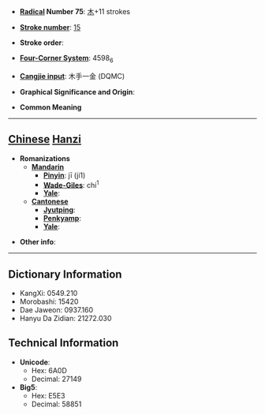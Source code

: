 * '''[[Wiktionary:Chinese radical index| Radical]] Number 75''': [[Wiktionary:Chinese radical index 木|木]]+11 strokes

* '''[[Wiktionary:Chinese total strokes index|Stroke number]]''': [[Wiktionary:Chinese total strokes index 15|15]]

* '''Stroke order''': 

* '''[[Wiktionary:Chinese four corner index|Four-Corner System]]''': 4598<sub>6</sub>

* '''[[Wiktionary:Chinese Cangjie index|Cangjie input]]''': 木手一金 (DQMC)

* '''Graphical Significance and Origin''': 

* '''Common Meaning'''

----

== [[Chinese]] [[Hanzi]] ==

* '''Romanizations'''
** '''[[Mandarin]]'''
*** '''[[Pinyin]]''': jī (ji1)
*** '''[[Wade-Giles]]''': chi<sup>1</sup>
*** '''[[Yale]]''': 
** '''[[Cantonese]]'''
*** '''[[Jyutping]]''':
*** '''[[Penkyamp]]''': 
*** '''[[Yale]]''': 

* '''Other info''': 

----

== Dictionary Information ==

* KangXi: 0549.210
* Morobashi: 15420
* Dae Jaweon: 0937.160
* Hanyu Da Zidian: 21272.030

== Technical Information ==

* '''Unicode''':
** Hex: 6A0D
** Decimal: 27149
* '''Big5''':
** Hex: E5E3
** Decimal: 58851